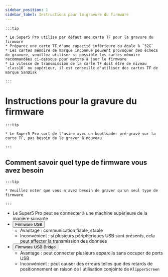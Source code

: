 ```yaml
---
sidebar_position: 1
sidebar_label: Instructions pour la gravure du firmware
---
```


    :::tip

    * Le Super5 Pro utilise par défaut une carte TF pour la gravure du firmware
    * Préparez une carte TF d'une capacité inférieure ou égale à `32G`
    * Les cartes mémoire de marque inconnue peuvent provoquer des échecs de gravure, veuillez utiliser si possible les cartes mémoire recommandées ci-dessous pour mettre à jour le firmware
    * La vitesse de transmission de la carte TF doit être de niveau `class10` ou supérieur, il est conseillé d'utiliser des cartes TF de marque SanDisk

    :::

# Instructions pour la gravure du firmware

    :::tip

    * Le Super5 Pro sort de l'usine avec un bootloader pré-gravé sur la carte TF, pas besoin de le graver à nouveau

    :::


## Comment savoir quel type de firmware vous avez besoin

    :::tip

    * Veuillez noter que vous n'avez besoin de graver qu'un seul type de firmware

    :::
    
* Le Super5 Pro peut se connecter à une machine supérieure de la manière suivante
* <Button variant="contained" disableElevation href="./usb">Firmware USB</Button>
    * Avantage : communication fiable, stable
    * Inconvénient : si plusieurs périphériques USB sont présents, cela peut affecter la transmission des données
* <Button variant="contained" disableElevation href="./can">Firmware USB Bridge</Button>
    * Avantage : peut connecter plusieurs appareils sans occuper de ports USB
    * Inconvénient : peut causer des erreurs telles que des retards de positionnement en raison de l'utilisation conjointe de `KlipperScreen`